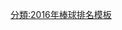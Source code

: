{{美國職棒大聯盟戰績排名
|division=國聯中區
|year=2016年
|seeds={{{seeds|}}}
|highlight={{{highlight|}}}
|芝加哥小熊隊
|57|24
|46|34
|聖路易紅雀隊
|38|43
|48|33
|匹茲堡海盜隊
|38|42
|40|41
|密爾瓦基釀酒人隊
|41|40
|32|49
|辛辛那提紅人隊
|38|43
|30|51
}}
<noinclude>{{documentation}}
[[分類:2016年棒球排名模板]]</noinclude>